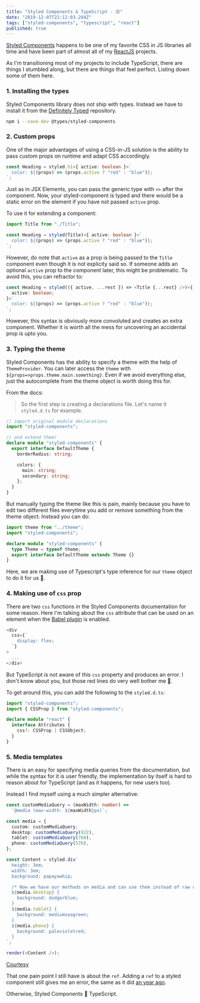 ```yaml
---
title: "Styled Components & TypeScript - 😍"
date: "2019-12-07T22:12:03.284Z"
tags: ["styled-components", "typescript", "react"]
published: true
---
```


[Styled Components](https://www.styled-components.com/) happens to be one of my favorite CSS in JS libraries all time and have been part of almost all of my [ReactJS](https://reactjs.org/) projects.

As I'm transitioning most of my projects to include TypeScript, there are things I stumbled along, but there are things that feel perfect. Listing down some of them here.

### 1. Installing the types

Styled Components library does not ship with types. Instead we have to install it from the [Definitely Typed](https://github.com/DefinitelyTyped/DefinitelyTyped) repository.

```bash
npm i --save-dev @types/styled-components
```

### 2. Custom props

One of the major advantages of using a CSS-in-JS solution is the ability to pass custom props on runtime and adapt CSS accordingly.

```typescript
const Heading = styled.h1<{ active: boolean }>`
  color: ${(props) => (props.active ? "red" : "blue")};
`;
```

Just as in JSX Elements, you can pass the generic type with `<>` after the component. Now, your styled-component is typed and there would be a static error on the element if you have not passed `active` prop.

To use it for extending a component:

```typescript
import Title from "./Title";

const Heading = styled(Title)<{ active: boolean }>`
  color: ${(props) => (props.active ? "red" : "blue")};
`;
```

However, do note that `active` as a prop is being passed to the `Title` component even though it is not explicity said so. If someone adds an optional `active` prop to the component later, this might be problematic. To avoid this, you can refractor to:

```typescript
const Heading = styled(({ active, ...rest }) => <Title {...rest} />)<{
  active: boolean;
}>`
  color: ${(props) => (props.active ? "red" : "blue")};
`;
```

However, this syntax is obviously more convoluted and creates an extra component. Whether it is worth all the mess for uncovering an accidental prop is upto you.

### 3. Typing the theme

Styled Components has the ability to specify a theme with the help of `ThemeProvider`. You can later access the `theme` with `${props=>props.theme.main.something}`. Even if we avoid everything else, just the autocomplete from the theme object is worth doing this for.

From the docs:

> So the first step is creating a declarations file. Let's name it `styled.d.ts` for example.

```typescript
// import original module declarations
import "styled-components";

// and extend them!
declare module "styled-components" {
  export interface DefaultTheme {
    borderRadius: string;

    colors: {
      main: string;
      secondary: string;
    };
  }
}
```

But manually typing the theme like this is pain, mainly because you have to edit two different files everytime you add or remove something from the theme object. Instead you can do:

```typescript
import theme from "../theme";
import "styled-components";

declare module "styled-components" {
  type Theme = typeof theme;
  export interface DefaultTheme extends Theme {}
}
```

Here, we are making use of Typescript's type inference for our `theme` object to do it for us 🙌.

### 4. Making use of `css` prop

There are two `css` functions in the Styled Components documentation for some reason. Here I'm talking about the `css` attribute that can be used on an element when the [Babel plugin](https://www.styled-components.com/docs/tooling#babel-plugin) is enabled.

```javascript
<div
  css={`
    display: flex;
  `}
>
  ...
</div>
```

But TypeScript is not aware of this `css` property and produces an error. I don't know about you, but those red lines do very well bother me 👻.

To get around this, you can add the following to the `styled.d.ts`:

```typescript
import "styled-components";
import { CSSProp } from "styled-components";

declare module "react" {
  interface Attributes {
    css?: CSSProp | CSSObject;
  }
}
```

### 5. Media templates

There is an easy for specifying media queries from the documentation, but while the syntax for it is user friendly, the implementation by itself is hard to reason about for TypeScript (and as it happens, for new users too).

Instead I find myself using a much simpler alternative:

```typescript
const customMediaQuery = (maxWidth: number) =>
  `@media (max-width: ${maxWidth}px)`;

const media = {
  custom: customMediaQuery,
  desktop: customMediaQuery(922),
  tablet: customMediaQuery(768),
  phone: customMediaQuery(576),
};

const Content = styled.div`
  height: 3em;
  width: 3em;
  background: papayawhip;

  /* Now we have our methods on media and can use them instead of raw queries */
  ${media.desktop} {
    background: dodgerblue;
  }
  ${media.tablet} {
    background: mediumseagreen;
  }
  ${media.phone} {
    background: palevioletred;
  }
`;

render(<Content />);
```

[Courtesy](https://github.com/styled-components/styled-components/issues/2303#issuecomment-480047731)

>

That one pain point I still have is about the `ref`. Adding a `ref` to a styled component still gives me an error, the same as it did [an year ago](https://spectrum.chat/styled-components/general/typescript-support-for-refs~76750641-e0de-4fdb-82b8-f09aa5ca42f1).

Otherwise, Styled Components 💙 TypeScript.
